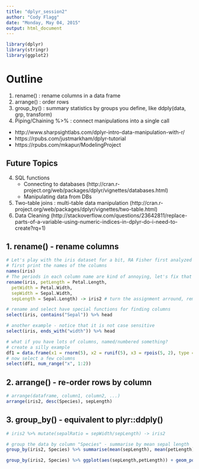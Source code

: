 ```yaml
---
title: "dplyr_session2"
author: "Cody Flagg"
date: "Monday, May 04, 2015"
output: html_document
---
```


```r
library(dplyr)
library(stringr)
library(ggplot2)
```

# Outline

1. rename() : rename columns in a data frame
2. arrange() : order rows
2. group_by() : summary statistics by groups you define, like ddply(data, grp, transform)
3. Piping/Chaining %>% : connect manipulations into a single call
  - http://www.sharpsightlabs.com/dplyr-intro-data-manipulation-with-r/
  - https://rpubs.com/justmarkham/dplyr-tutorial
  - https://rpubs.com/mkapur/ModelingProject

## Future Topics
4. SQL functions
    - Connecting to databases (http://cran.r-project.org/web/packages/dplyr/vignettes/databases.html)
    - Manipulating data from DBs 
5. Two-table joins : multi-table data manipulation (http://cran.r-project.org/web/packages/dplyr/vignettes/two-table.html)
6. Data Cleaning (http://stackoverflow.com/questions/23642811/replace-parts-of-a-variable-using-numeric-indices-in-dplyr-do-i-need-to-create?rq=1)

## 1. rename() - rename columns

```r
# Let's play with the iris dataset for a bit, RA Fisher first analyzed these data in 1936
# first print the names of the columns
names(iris)
# The periods in each column name are kind of annoying, let's fix that
rename(iris, petLength = Petal.Length, 
  petWidth = Petal.Width, 
  sepWidth = Sepal.Width, 
  sepLength = Sepal.Length) -> iris2 # turn the assignment arround, remember this for piping later

# rename and select have special functions for finding columns
select(iris, contains("Sepal")) %>% head

# another example - notice that it is not case sensitive
select(iris, ends_with("width")) %>% head

# what if you have lots of columns, named/numbered something?
# create a silly example
df1 = data.frame(x1 = rnorm(5), x2 = runif(5), x3 = rpois(5, 2), type = sample(letters, 5))
# now select a few columns
select(df1, num_range("x", 1:2))
```


## 2. arrange() - re-order rows by column

```r
# arrange(dataframe, column1, column2, ...)
arrange(iris2, desc(Species), sepLength)
```

## 3. group_by() - equivalent to plyr::ddply()
```r
# iris2 %>% mutate(sepalRatio = sepWidth/sepLength) -> iris2

# group the data by column "Species" - summarise by mean sepal length 
group_by(iris2, Species) %>% summarise(mean(sepLength), mean(petLength))

group_by(iris2, Species) %>% ggplot(aes(sepLength,petLength)) + geom_point() + geom_smooth()



```
